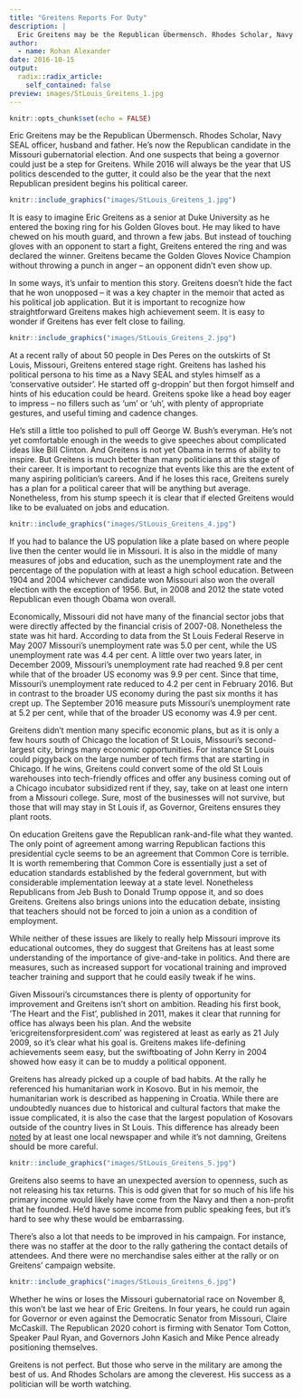 ```yaml
---
title: "Greitens Reports For Duty"
description: |
  Eric Greitens may be the Republican Übermensch. Rhodes Scholar, Navy SEAL officer, husband and father. He's now the Republican candidate in the Missouri gubernatorial election. And one suspects that being a governor could just be a step for Greitens. While 2016 will always be the year that US politics descended to the gutter, it could also be the year that the next Republican president begins his political career.
author:
  - name: Rohan Alexander
date: 2016-10-15
output:
  radix::radix_article:
    self_contained: false
preview: images/StLouis_Greitens_1.jpg
---
```


```r
knitr::opts_chunk$set(echo = FALSE)
```

Eric Greitens may be the Republican Übermensch. Rhodes Scholar, Navy SEAL officer, husband and father. He's now the Republican candidate in the Missouri gubernatorial election. And one suspects that being a governor could just be a step for Greitens. While 2016 will always be the year that US politics descended to the gutter, it could also be the year that the next Republican president begins his political career.

```r
knitr::include_graphics("images/StLouis_Greitens_1.jpg")
```

It is easy to imagine Eric Greitens as a senior at Duke University as he entered the boxing ring for his Golden Gloves bout. He may liked to have chewed on his mouth guard, and thrown a few jabs. But instead of touching gloves with an opponent to start a fight, Greitens entered the ring and was declared the winner. Greitens became the Golden Gloves Novice Champion without throwing a punch in anger -- an opponent didn't even show up.

In some ways, it's unfair to mention this story. Greitens doesn't hide the fact that he won unopposed -- it was a key chapter in the memoir that acted as his political job application. But it is important to recognize how straightforward Greitens makes high achievement seem. It is easy to wonder if Greitens has ever felt close to failing.

```r
knitr::include_graphics("images/StLouis_Greitens_2.jpg")
```

At a recent rally of about 50 people in Des Peres on the outskirts of St Louis, Missouri, Greitens entered stage right. Greitens has lashed his political persona to his time as a Navy SEAL and styles himself as a 'conservative outsider'. He started off g-droppin' but then forgot himself and hints of his education could be heard. Greitens spoke like a head boy eager to impress -- no fillers such as 'um' or 'uh', with plenty of appropriate gestures, and useful timing and cadence changes.

He's still a little too polished to pull off George W. Bush's everyman. He's not yet comfortable enough in the weeds to give speeches about complicated ideas like Bill Clinton. And Greitens is not yet Obama in terms of ability to inspire. But Greitens is much better than many politicians at this stage of their career. It is important to recognize that events like this are the extent of many aspiring politician’s careers. And if he loses this race, Greitens surely has a plan for a political career that will be anything but average. Nonetheless, from his stump speech it is clear that if elected Greitens would like to be evaluated on jobs and education.

```r
knitr::include_graphics("images/StLouis_Greitens_4.jpg")
```

If you had to balance the US population like a plate based on where people live then the center would lie in Missouri. It is also in the middle of many measures of jobs and education, such as the unemployment rate and the percentage of the population with at least a high school education. Between 1904 and 2004 whichever candidate won Missouri also won the overall election with the exception of 1956. But, in 2008 and 2012 the state voted Republican even though Obama won overall.

Economically, Missouri did not have many of the financial sector jobs that were directly affected by the financial crisis of 2007-08. Nonetheless the state was hit hard. According to data from the St Louis Federal Reserve in May 2007 Missouri's unemployment rate was 5.0 per cent, while the US unemployment rate was 4.4 per cent. A little over two years later, in December 2009, Missouri's unemployment rate had reached 9.8 per cent while that of the broader US economy was 9.9 per cent. Since that time, Missouri's unemployment rate reduced to 4.2 per cent in February 2016. But in contrast to the broader US economy during the past six months it has crept up. The September 2016 measure puts Missouri's unemployment rate at 5.2 per cent, while that of the broader US economy was 4.9 per cent.

Greitens didn't mention many specific economic plans, but as it is only a few hours south of Chicago the location of St Louis, Missouri's second-largest city, brings many economic opportunities. For instance St Louis could piggyback on the large number of tech firms that are starting in Chicago. If he wins, Greitens could convert some of the old St Louis warehouses into tech-friendly offices and offer any business coming out of a Chicago incubator subsidized rent if they, say, take on at least one intern from a Missouri college. Sure, most of the businesses will not survive, but those that will may stay in St Louis if, as Governor, Greitens ensures they plant roots.

On education Greitens gave the Republican rank-and-file what they wanted. The only point of agreement among warring Republican factions this presidential cycle seems to be an agreement that Common Core is terrible. It is worth remembering that Common Core is essentially just a set of education standards established by the federal government, but with considerable implementation leeway at a state level. Nonetheless Republicans from Jeb Bush to Donald Trump oppose it, and so does Greitens. Greitens also brings unions into the education debate, insisting that teachers should not be forced to join a union as a condition of employment.

While neither of these issues are likely to really help Missouri improve its educational outcomes, they do suggest that Greitens has at least some understanding of the importance of give-and-take in politics. And there are measures, such as increased support for vocational training and improved teacher training and support that he could easily tweak if he wins.

Given Missouri's circumstances there is plenty of opportunity for improvement and Greitens isn't short on ambition. Reading his first book, 'The Heart and the Fist', published in 2011, makes it clear that running for office has always been his plan. And the website 'ericgreitensforpresident.com' was registered at least as early as 21 July 2009, so it's clear what his goal is. Greitens makes life-defining achievements seem easy, but the swiftboating of John Kerry in 2004 showed how easy it can be to muddy a political opponent.

Greitens has already picked up a couple of bad habits. At the rally he referenced his humanitarian work in Kosovo. But in his memoir, the humanitarian work is described as happening in Croatia. While there are undoubtedly nuances due to historical and cultural factors that make the issue complicated, it is also the case that the largest population of Kosovars outside of the country lives in St Louis. This difference has already been [noted](http://www.stltoday.com/news/local/govt-and-politics/governor-nominee-s-work-in-bosnia-was-mainly-in-croatia/article_a9a6ae61-69e6-50b3-b142-5a4e74f12ec5.html) by at least one local newspaper and while it's not damning, Greitens should be more careful.

```r
knitr::include_graphics("images/StLouis_Greitens_5.jpg")
```

Greitens also seems to have an unexpected aversion to openness, such as not releasing his tax returns. This is odd given that for so much of his life his primary income would likely have come from the Navy and then a non-profit that he founded. He'd have some income from public speaking fees, but it's hard to see why these would be embarrassing.

There's also a lot that needs to be improved in his campaign. For instance, there was no staffer at the door to the rally gathering the contact details of attendees. And there were no merchandise sales either at the rally or on Greitens' campaign website.

```r
knitr::include_graphics("images/StLouis_Greitens_6.jpg")
```

Whether he wins or loses the Missouri gubernatorial race on November 8, this won't be last we hear of Eric Greitens. In four years, he could run again for Governor or even against the Democratic Senator from Missouri, Claire McCaskill. The Republican 2020 cohort is firming with Senator Tom Cotton, Speaker Paul Ryan, and Governors John Kasich and Mike Pence already positioning themselves.

Greitens is not perfect. But those who serve in the military are among the best of us. And Rhodes Scholars are among the cleverest. His success as a politician will be worth watching.
